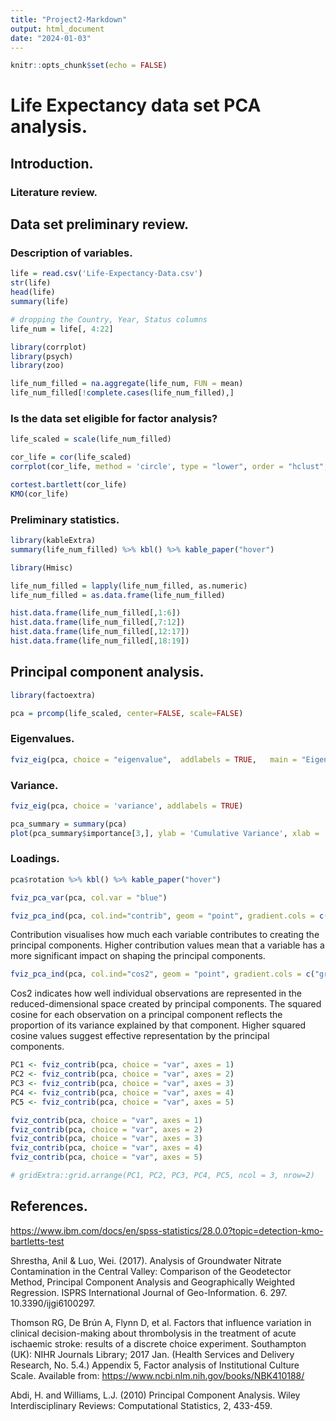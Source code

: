 ```yaml
---
title: "Project2-Markdown"
output: html_document
date: "2024-01-03"
---
```


```r
knitr::opts_chunk$set(echo = FALSE)
```

# Life Expectancy data set PCA analysis.

## Introduction.

### Literature review.

## Data set preliminary review.

### Description of variables.

```r
life = read.csv('Life-Expectancy-Data.csv')
str(life)
head(life)
summary(life)

# dropping the Country, Year, Status columns
life_num = life[, 4:22]
```

```r
library(corrplot)
library(psych)
library(zoo)

life_num_filled = na.aggregate(life_num, FUN = mean)
life_num_filled[!complete.cases(life_num_filled),]
```

### Is the data set eligible for factor analysis?

```r
life_scaled = scale(life_num_filled)

cor_life = cor(life_scaled)
corrplot(cor_life, method = 'circle', type = "lower", order = "hclust", tl.col = "black", tl.cex = 0.7, number.cex = 0.9)

cortest.bartlett(cor_life)
KMO(cor_life)
```

### Preliminary statistics.

```r
library(kableExtra)
summary(life_num_filled) %>% kbl() %>% kable_paper("hover")
```

```r
library(Hmisc)

life_num_filled = lapply(life_num_filled, as.numeric)
life_num_filled = as.data.frame(life_num_filled)

hist.data.frame(life_num_filled[,1:6])
hist.data.frame(life_num_filled[,7:12])
hist.data.frame(life_num_filled[,12:17])
hist.data.frame(life_num_filled[,18:19])
```

## Principal component analysis.

```r
library(factoextra)

pca = prcomp(life_scaled, center=FALSE, scale=FALSE)
```

### Eigenvalues.

```r
fviz_eig(pca, choice = "eigenvalue",  addlabels = TRUE,   main = "Eigenvalues")
```

### Variance.

```r
fviz_eig(pca, choice = 'variance', addlabels = TRUE)
```

```r
pca_summary = summary(pca)
plot(pca_summary$importance[3,], ylab = 'Cumulative Variance', xlab = 'Component Index', main = 'Cumulative variance carried by components')
```

### Loadings.

```r
pca$rotation %>% kbl() %>% kable_paper("hover")
```

```r
fviz_pca_var(pca, col.var = "blue")
```

```r
fviz_pca_ind(pca, col.ind="contrib", geom = "point", gradient.cols = c("green", "yellow", "red" , "purple", "black"))
```

Contribution visualises how much each variable contributes to creating the principal components. Higher contribution values mean that a variable has a more significant impact on shaping the principal components.

```r

fviz_pca_ind(pca, col.ind="cos2", geom = "point", gradient.cols = c("green", "yellow", "red" , "purple", "black"))
```

Cos2 indicates how well individual observations are represented in the reduced-dimensional space created by principal components. The squared cosine for each observation on a principal component reflects the proportion of its variance explained by that component. Higher squared cosine values suggest effective representation by the principal components.

```r
PC1 <- fviz_contrib(pca, choice = "var", axes = 1)
PC2 <- fviz_contrib(pca, choice = "var", axes = 2)
PC3 <- fviz_contrib(pca, choice = "var", axes = 3)
PC4 <- fviz_contrib(pca, choice = "var", axes = 4)
PC5 <- fviz_contrib(pca, choice = "var", axes = 5)

fviz_contrib(pca, choice = "var", axes = 1)
fviz_contrib(pca, choice = "var", axes = 2)
fviz_contrib(pca, choice = "var", axes = 3)
fviz_contrib(pca, choice = "var", axes = 4)
fviz_contrib(pca, choice = "var", axes = 5)

# gridExtra::grid.arrange(PC1, PC2, PC3, PC4, PC5, ncol = 3, nrow=2)

```

## References.

<https://www.ibm.com/docs/en/spss-statistics/28.0.0?topic=detection-kmo-bartletts-test>

Shrestha, Anil & Luo, Wei. (2017). Analysis of Groundwater Nitrate Contamination in the Central Valley: Comparison of the Geodetector Method, Principal Component Analysis and Geographically Weighted Regression. ISPRS International Journal of Geo-Information. 6. 297. 10.3390/ijgi6100297.

Thomson RG, De Brún A, Flynn D, et al. Factors that influence variation in clinical decision-making about thrombolysis in the treatment of acute ischaemic stroke: results of a discrete choice experiment. Southampton (UK): NIHR Journals Library; 2017 Jan. (Health Services and Delivery Research, No. 5.4.) Appendix 5, Factor analysis of Institutional Culture Scale. Available from: <https://www.ncbi.nlm.nih.gov/books/NBK410188/>

Abdi, H. and Williams, L.J. (2010) Principal Component Analysis. Wiley Interdisciplinary Reviews: Computational Statistics, 2, 433-459.
